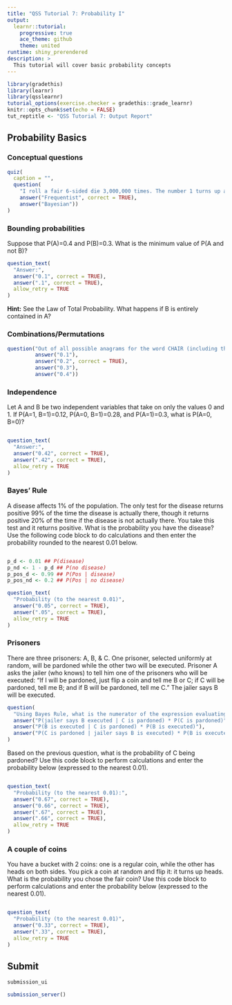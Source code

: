 ```yaml
---
title: "QSS Tutorial 7: Probability I"
output:
  learnr::tutorial:
    progressive: true
    ace_theme: github
    theme: united
runtime: shiny_prerendered
description: >
  This tutorial will cover basic probability concepts
---
```


```r
library(gradethis)
library(learnr)
library(qsslearnr)
tutorial_options(exercise.checker = gradethis::grade_learnr)
knitr::opts_chunk$set(echo = FALSE)
tut_reptitle <- "QSS Tutorial 7: Output Report"
```

## Probability Basics



### Conceptual questions

```r
quiz(
  caption = "",
  question(
    "I roll a fair 6-sided die 3,000,000 times. The number 1 turns up approximately 500,000 times, so I conclude that the probability of a 1 is 1/6. What approach to probability does this ",
    answer("Frequentist", correct = TRUE),
    answer("Bayesian"))
)
```



### Bounding probabilities

Suppose that P(A)=0.4 and P(B)=0.3. What is the minimum value of P(A and not B)?


```r
question_text(
  "Answer:",
  answer("0.1", correct = TRUE),
  answer(".1", correct = TRUE),
  allow_retry = TRUE
)
```


<div id="filter-hint">
**Hint:** See the Law of Total Probability. What happens if B is entirely contained in A?
</div>


### Combinations/Permutations

```r
question("Out of all possible anagrams for the word CHAIR (including the original word), what is the probability that the letter I comes first?",
         answer("0.1"),
         answer("0.2", correct = TRUE),
         answer("0.3"),
         answer("0.4"))
```


### Independence

Let A and B be two independent variables that take on only the values 0 and 1. If P(A=1, B=1)=0.12, P(A=0, B=1)=0.28, and P(A=1)=0.3, what is P(A=0, B=0)?


```r

```


```r
question_text(
  "Answer:",
  answer("0.42", correct = TRUE),
  answer(".42", correct = TRUE),
  allow_retry = TRUE
)
```


### Bayes' Rule

A disease affects 1% of the population. The only test for the disease returns positive 99% of the time the disease is actually there, though it returns positive 20% of the time if the disease is not actually there. You take this test and it returns positive. What is the probability you have the disease? Use the following code block to do calculations and then enter the probability rounded to the nearest 0.01 below.

```r

```

```r
p_d <- 0.01 ## P(disease)
p_nd <- 1 - p_d ## P(no disease)
p_pos_d <- 0.99 ## P(Pos | disease)
p_pos_nd <- 0.2 ## P(Pos | no disease)


```

```r
question_text(
  "Probability (to the nearest 0.01)",
  answer("0.05", correct = TRUE),
  answer(".05", correct = TRUE),
  allow_retry = TRUE
)
```

### Prisoners

There are three prisoners: A, B, & C. One prisoner, selected uniformly at
random, will be pardoned while the other two will be executed. Prisoner A
asks the jailer (who knows) to tell him one of the prisoners who will be
executed: "If I will be pardoned, just flip a coin and tell me B or C; if C
will be pardoned, tell me B; and if B will be pardoned, tell me C." The
jailer says B will be executed.

```r
question(
  "Using Bayes Rule, what is the numerator of the expression evaluating the probability that C is pardoned given what has happened?",
  answer("P(jailer says B executed | C is pardoned) * P(C is pardoned)", correct = TRUE),
  answer("P(B is executed | C is pardoned) * P(B is executed)"),
  answer("P(C is pardoned | jailer says B is executed) * P(B is executed)")
)
```


Based on the previous question, what is the probability of C being pardoned?  Use this code block to perform calculations and enter the probability below (expressed to the nearest 0.01).

```r

```

```r
question_text(
  "Probability (to the nearest 0.01):",
  answer("0.67", correct = TRUE),
  answer("0.66", correct = TRUE),
  answer(".67", correct = TRUE),
  answer(".66", correct = TRUE),
  allow_retry = TRUE
)
```

### A couple of coins

You have a bucket with 2 coins: one is a regular coin, while the other has heads on both sides. You pick a coin at random and flip it: it turns up heads. What is the probability you chose the fair coin? Use this code block to perform calculations and enter the probability below (expressed to the nearest 0.01).

```r

```

```r
question_text(
  "Probability (to the nearest 0.01)",
  answer("0.33", correct = TRUE),
  answer(".33", correct = TRUE),
  allow_retry = TRUE
)
```

## Submit

```r
submission_ui
```

```r
submission_server()
```
